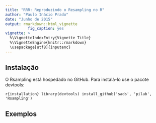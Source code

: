 ```yaml
---
title: "RRR: Reproduzindo o Resampling no R"
author: "Paulo Inácio Prado"
date: "Junho de 2015"
output: rmarkdown::html_vignette
	      fig_caption: yes
vignette: >
  %\VignetteIndexEntry{Vignette Title}
  %\VignetteEngine{knitr::rmarkdown}
  \usepackage[utf8]{inputenc}
---
```




## Instalação
O Rsampling está hospedado no GitHub. Para instalá-lo use o pacote devtools:

```r{installation}
library(devtools)
install_github('sads', 'pilab', 'Rsampling')
```

## Exemplos

###

###

###

###

